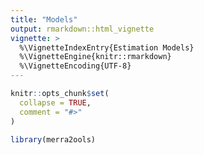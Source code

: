 ```yaml
---
title: "Models"
output: rmarkdown::html_vignette
vignette: >
  %\VignetteIndexEntry{Estimation Models}
  %\VignetteEngine{knitr::rmarkdown}
  %\VignetteEncoding{UTF-8}
---
```


```r
knitr::opts_chunk$set(
  collapse = TRUE,
  comment = "#>"
)
```

```r
library(merra2ools)
```
